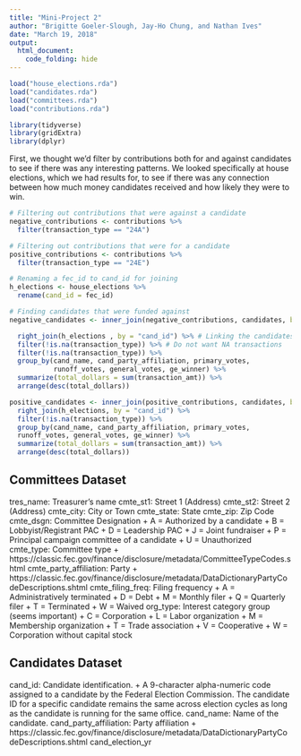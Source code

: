 ```yaml
---
title: "Mini-Project 2"
author: "Brigitte Goeler-Slough, Jay-Ho Chung, and Nathan Ives"
date: "March 19, 2018"
output:
  html_document:
    code_folding: hide
---
```


```r
load("house_elections.rda")
load("candidates.rda")
load("committees.rda")
load("contributions.rda")
```

```r
library(tidyverse)
library(gridExtra)
library(dplyr)
```

First, we thought we'd filter by contributions both for and against candidates to see if there was any interesting patterns. We looked specifically at house elections, which we had results for, to see if there was any connection between how much money candidates received and how likely they were to win.

```r
# Filtering out contributions that were against a candidate
negative_contributions <- contributions %>% 
  filter(transaction_type == "24A")

# Filtering out contributions that were for a candidate
positive_contributions <- contributions %>% 
  filter(transaction_type == "24E")

# Renaming a fec_id to cand_id for joining
h_elections <- house_elections %>% 
  rename(cand_id = fec_id)

# Finding candidates that were funded against
negative_candidates <- inner_join(negative_contributions, candidates, by = "cand_id") %>% 

  right_join(h_elections , by = "cand_id") %>% # Linking the candidates to their names, not just id number
  filter(!is.na(transaction_type)) %>% # Do not want NA transactions
  filter(!is.na(transaction_type)) %>% 
  group_by(cand_name, cand_party_affiliation, primary_votes,
           runoff_votes, general_votes, ge_winner) %>% 
  summarize(total_dollars = sum(transaction_amt)) %>% 
  arrange(desc(total_dollars))

positive_candidates <- inner_join(positive_contributions, candidates, by = "cand_id") %>% 
  right_join(h_elections, by = "cand_id") %>% 
  filter(!is.na(transaction_type)) %>% 
  group_by(cand_name, cand_party_affiliation, primary_votes,
  runoff_votes, general_votes, ge_winner) %>%
  summarize(total_dollars = sum(transaction_amt)) %>% 
  arrange(desc(total_dollars))
```


## Committees Dataset
tres_name: Treasurer's name
cmte_st1: Street 1 (Address)
cmte_st2: Street 2 (Address)
cmte_city: City or Town
cmte_state: State
cmte_zip: Zip Code
cmte_dsgn: Committee Designation
  + A = Authorized by a candidate
  + B = Lobbyist/Registrant PAC
  + D = Leadership PAC
  + J = Joint fundraiser
  + P = Principal campaign committee of a candidate
  + U = Unauthorized
cmte_type: Committee type
  + https://classic.fec.gov/finance/disclosure/metadata/CommitteeTypeCodes.shtml
cmte_party_affiliation: Party
  + https://classic.fec.gov/finance/disclosure/metadata/DataDictionaryPartyCodeDescriptions.shtml
cmte_filing_freq: Filing frequency
  + A = Administratively terminated
  + D = Debt
  + M = Monthly filer
  + Q = Quarterly filer
  + T = Terminated
  + W = Waived
org_type: Interest category group (seems important)
  + C = Corporation
  + L = Labor organization
  + M = Membership organization
  + T = Trade association
  + V = Cooperative
  + W = Corporation without capital stock
  
## Candidates Dataset
cand_id: Candidate identification.
  + A 9-character alpha-numeric code assigned to a candidate by the Federal Election Commission. The candidate ID for a specific candidate remains the same across election cycles as long as the candidate is running for the same office.
cand_name: Name of the candidate.
cand_party_affiliation: Party affiliation
  + https://classic.fec.gov/finance/disclosure/metadata/DataDictionaryPartyCodeDescriptions.shtml
cand_election_yr
